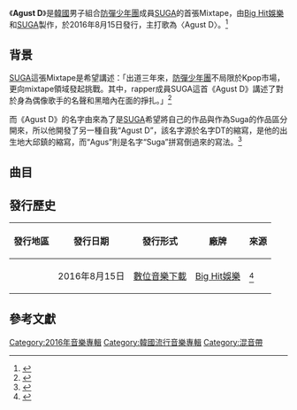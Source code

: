 {{Infobox album
| Name           = D-2
| Type           = 混音帶
| Artist         = [[閔玧其|SUGA]]
| Cover          = Agust D.jpg
| Caption        = 
| Album          = 
| A-side         = 
| B-side         = 
| Released       = {{Start date|2016|8|15}}
| Format         = [[數位音樂下載|數位音樂下載]]
| Recorded       = 2011-2016年
| Genre          = [[K-pop|K-pop]]、[[Rap|Rap]]、[[嘻哈音樂|Hip-hop]]
| Length         = {{Duration|m=32|s=22}}
| Label          = [[Big_Hit娛樂|Big Hit娛樂]]
|  Director      = 
| Producer       = [[閔玧其|SUGA]]
| Certification  = 
| Chart position = 
| Last album = 
| This album = '''Agust D'''<br />（2016年）
| Next album = [[D-2|D-2]]<br />（2020年）
| Misc   = 
}}

《'''Agust D'''》是[[韓國|韓國]]男子組合[[防彈少年團|防彈少年團]]成員[[閔玧其|SUGA]]的首張Mixtape，由[[Big_Hit娛樂|Big Hit娛樂]]和[[閔玧其|SUGA]]製作，於2016年8月15日發行，主打歌為〈Agust D〉。<ref>{{Cite web|url=https://www.koreastardaily.com/tc/news/88546|title=防彈少年團SUGA專輯《Agust D》獲評年度最佳Mixtape|accessdate=2020-11-06|work=|language=zh-hant|archive-date=2017-05-02|archive-url=https://web.archive.org/web/20170502180247/http://www.koreastardaily.com/tc/news/88546|dead-url=no}}</ref>

==背景==
[[閔玧其|SUGA]]這張Mixtape是希望講述：「出道三年來，[[防彈少年團|防彈少年團]]不局限於Kpop市場，更向mixtape領域發起挑戰。其中，rapper成員SUGA這首《Agust D》講述了對於身為偶像歌手的名聲和黑暗內在面的掙扎。」<ref>{{cite web|url=https://m.star.naver.com/bts/news/end?id=8096001&langCode=en|last=Kim|first=Ji Ho|date=2016-08-17|publisher=Starcast|script-title=en:“My name is, AgustD”... ‘SUGA’ to rap about the real Min Yoon-ki|accessdate=2018-08-16|archive-date=2020-08-08|archive-url=https://web.archive.org/web/20200808011703/https://m.star.naver.com/bts/news/end?id=8096001&langCode=en|dead-url=no}}</ref>

而《Agust D》的名字由來為了是[[閔玧其|SUGA]]希望將自己的作品與作為Suga的作品區分開來，所以他開發了另一種自我“Agust D”，該名字源於名字DT的縮寫，是他的出生地大邱鎮的縮寫，而“Agus”則是名字“Suga”拼寫倒過來的寫法。<ref>{{Cite news|url=http://www.koreatimes.co.kr/www/news/nation/2019/07/682_272317.html|title=Rapper rueful about past careless remarks about BTS|last=Jung|first=Hae-myoung|date=2019-07-19|work=The Korea Times|access-date=2020-11-06|archive-date=2019-08-07|archive-url=https://web.archive.org/web/20190807230919/http://www.koreatimes.co.kr/www/news/nation/2019/07/682_272317.html|dead-url=no}}</ref>

== 曲目 ==
{{Track listing
| extra_column = 監製
| total_length = 28:13

| title1 = Intro : DT sugA
| note1 = feat. DJ Friz
| writer1 = {{hlist|Agust D|Pdogg}}
| extra1 = {{hlist|Agust D|Pdogg}}
| length1 = 1:04

| title2 = Agust D
| writer2 = Agust D
| extra2 = Agust D
| length2 = 3:54

| title3 = give it to me
| writer3 = Agust D
| extra3 = Agust D
| length3 = 2:29

| title4 = skit
| writer4 = Agust D
| extra4 = Agust D
| length4 = 1:14

| title5 = 724148
| note5 = 치리사일사팔
| writer5 = Agust D
| extra5 = Agust D
| length5 = 3:05

| title6 = 140503 at dawn
| note6 = 140503 새벽에
| writer6 = {{hlist|Agust D|Slow Rabbit}}
| extra6 = {{hlist|Agust D|Slow Rabbit}}
| length6 = 1:24

| title7 = The Last
| note7 = 마지막
| writer7 = {{hlist|Agust D|June|Pdogg}}
| extra7 = {{hlist|Agust D|June|Pdogg}}
| length7 = 4:05

| title8 = Tony Montana
| note8 = feat. Yankie
| writer8 = {{hlist|Agust D|Pdogg|Supreme Boi|Yankie}}
| extra8 = {{hlist|Agust D|Pdogg|Supreme Boi}}
| length8 = 3:28

| title9 = Interlude : Dream, Reality
| writer9 = {{hlist|Agust D|Slow Rabbit}}
| extra9 = {{hlist|Agust D|Slow Rabbit}}
| length9 = 1:32

| title10 = so far away
| note10 = feat. Suran
| writer10 = {{hlist|Agust D|Slow Rabbit}}
| extra10 = {{hlist|Agust D|Slow Rabbit}}
| length10 = 5:58
}}

== 發行歷史 ==
{| class="wikitable" style=text-align:center
|-
! 發行地區
! 發行日期
! 發行形式
! 廠牌
! 來源
|-
| {{KOR}}
| rowspan=2|2016年8月15日
|[[數位音樂下載|數位音樂下載]]
| [[Big_Hit娛樂|Big Hit娛樂]]
| <ref>{{Cite web|url=https://soundcloud.com/bangtan/sets/agust-d|title=Agust D - Agust D|last=|first=|date=August 15, 2018|website=SoundCloud|archive-url=https://web.archive.org/web/20190912185215/https://soundcloud.com/bangtan/sets/agust-d|archive-date=2019-09-12|access-date=2020-11-06|dead-url=no}}</ref>
|}

== 參考文獻 ==
{{Reflist}}

{{防彈少年團}}

[[Category:2016年音樂專輯|Category:2016年音樂專輯]]
[[Category:韓國流行音樂專輯|Category:韓國流行音樂專輯]]
[[Category:混音帶|Category:混音帶]]